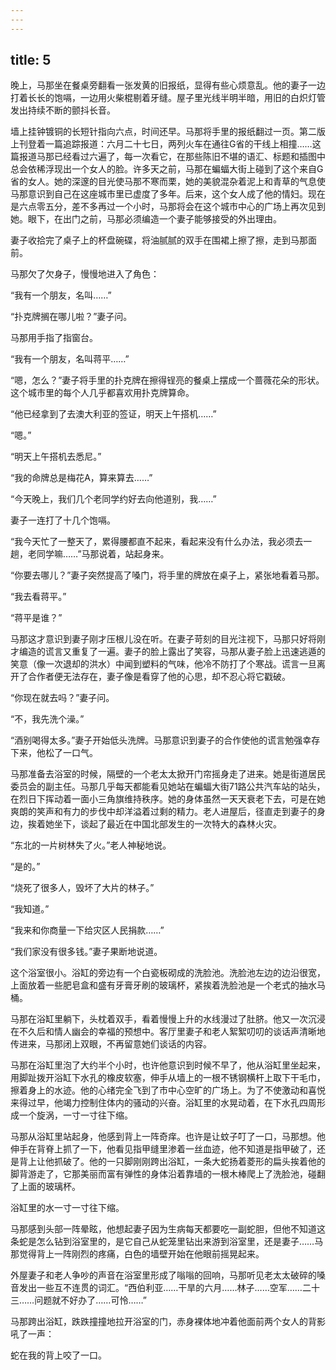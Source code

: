 ```yaml
---
---
---
```

title: 5
---




晚上，马那坐在餐桌旁翻看一张发黄的旧报纸，显得有些心烦意乱。他的妻子一边打着长长的饱嗝，一边用火柴棍剔着牙缝。屋子里光线半明半暗，用旧的白炽灯管发出持续不断的颤抖长音。

墙上挂钟镀铜的长短针指向六点，时间还早。马那将手里的报纸翻过一页。第二版上刊登着一篇追踪报道：六月二十七日，两列火车在通往G省的干线上相撞……这篇报道马那已经看过六遍了，每一次看它，在那些陈旧不堪的语汇、标题和插图中总会依稀浮现出一个女人的脸。许多天之前，马那在蝙蝠大街上碰到了这个来自G省的女人。她的深邃的目光使马那不寒而栗，她的美貌混杂着泥上和青草的气息使马那意识到自己在这座城市里已虚度了多年。后来，这个女人成了他的情妇。现在是六点零五分，差不多再过一个小时，马那将会在这个城市中心的广场上再次见到她。眼下，在出门之前，马那必须编造一个妻子能够接受的外出理由。

妻子收拾完了桌子上的杯盘碗碟，将油腻腻的双手在围裙上擦了擦，走到马那面前。

马那欠了欠身子，慢慢地进入了角色：

“我有一个朋友，名叫……”

“扑克牌搁在哪儿啦？”妻子问。

马那用手指了指窗台。

“我有一个朋友，名叫蒋平……”

“嗯，怎么？”妻子将手里的扑克牌在擦得锃亮的餐桌上摆成一个蔷薇花朵的形状。这个城市里的每个人几乎都喜欢用扑克牌算命。

“他已经拿到了去澳大利亚的签证，明天上午搭机……”

“嗯。”

“明天上午搭机去悉尼。”

“我的命牌总是梅花A，算来算去……”

“今天晚上，我们几个老同学约好去向他道别，我……”

妻子一连打了十几个饱嗝。

“我今天忙了一整天了，累得腰都直不起来，看起来没有什么办法，我必须去一趟，老同学嘛……”马那说着，站起身来。

“你要去哪儿？”妻子突然提高了嗓门，将手里的牌放在桌子上，紧张地看着马那。

“我去看蒋平。”

“蒋平是谁？”

马那这才意识到妻子刚才压根儿没在听。在妻子苛刻的目光注视下，马那只好将刚才编造的谎言又重复了一遍。妻子的脸上露出了笑容，马那从妻子脸上迅速逃遁的笑意（像一次退却的洪水）中闻到塑料的气味，他冷不防打了个寒战。谎言一旦离开了合作者便无法存在，妻子像是看穿了他的心思，却不忍心将它戳破。

“你现在就去吗？”妻子问。

“不，我先洗个澡。”

“酒别喝得太多。”妻子开始低头洗牌。马那意识到妻子的合作使他的谎言勉强幸存下来，他松了一口气。

马那准备去浴室的时候，隔壁的一个老太太掀开门帘摇身走了进来。她是街道居民委员会的副主任。马那几乎每天都能看见她站在蝙蝠大街71路公共汽车站的站头，在烈日下挥动着一面小三角旗维持秩序。她的身体虽然一天天衰老下去，可是在她爽朗的笑声和有力的步伐中却洋溢着过剩的精力。老人进屋后，径直走到妻子的身边，挨着她坐下，谈起了最近在中国北部发生的一次特大的森林火灾。

“东北的一片树林失了火。”老人神秘地说。

“是的。”

“烧死了很多人，毁坏了大片的林子。”

“我知道。”

“我来和你商量一下给灾区人民捐款……”

“我们家没有很多钱。”妻子果断地说道。

这个浴室很小。浴缸的旁边有一个白瓷板砌成的洗脸池。洗脸池左边的边沿很宽，上面放着一些肥皂盒和盛有牙膏牙刷的玻璃杯，紧挨着洗脸池是一个老式的抽水马桶。

马那在浴缸里躺下，头枕着双手，看着慢慢上升的水线漫过了肚脐。他又一次沉浸在不久后和情人幽会的幸福的预想中。客厅里妻子和老人絮絮叨叨的谈话声清晰地传进来，马那闭上双眼，不再留意她们谈话的内容。

马那在浴缸里泡了大约半个小时，也许他意识到时候不早了，他从浴缸里坐起来，用脚趾拨开浴缸下水孔的橡皮软塞，伸手从墙上的一根不锈钢横杆上取下干毛巾，擦着身上的水迹。他的心绪完全飞到了市中心空旷的广场上。为了不使激动和喜悦来得过早，他竭力控制住体内的骚动的兴奋。浴缸里的水晃动着，在下水孔四周形成一个旋涡，一寸一寸往下缩。

马那从浴缸里站起身，他感到背上一阵奇痒。也许是让蚊子叮了一口，马那想。他伸手在背脊上抓了一下，他看见指甲缝里渗着一丝血迹，他不知道是指甲破了，还是背上让他抓破了。他的一只脚刚刚跨出浴缸，一条大蛇扬着菱形的扁头挨着他的脚背游走了，它那美丽而富有弹性的身体沿着靠墙的一根木棒爬上了洗脸池，碰翻了上面的玻璃杯。

浴缸里的水一寸一寸往下缩。

马那感到头部一阵晕眩，他想起妻子因为生病每天都要吃一副蛇胆，但他不知道这条蛇是怎么钻到浴室里的，是它自己从蛇笼里钻出来游到浴室里，还是妻子……马那觉得背上一阵刚烈的疼痛，白色的墙壁开始在他眼前摇晃起来。

外屋妻子和老人争吵的声音在浴室里形成了嗡嗡的回响，马那听见老太太破碎的嗓音发出一些互不连贯的词汇。“西伯利亚……干旱的六月……林子……空军……二十三……问题就不好办了……可怜……”

马那跨出浴缸，跌跌撞撞地拉开浴室的门，赤身裸体地冲着他面前两个女人的背影吼了一声：

蛇在我的背上咬了一口。